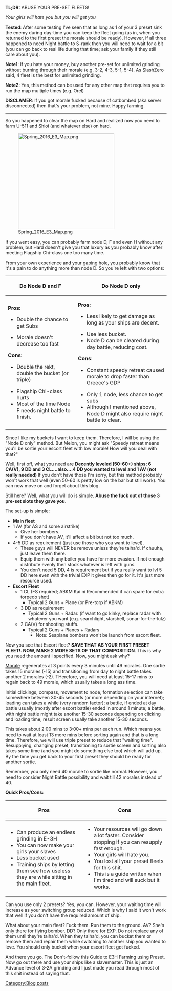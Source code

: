 <p style="text-align:center;">'''TL;DR:''' ABUSE YOUR PRE-SET FLEETS!</p>

''Your girls will hate you but you will get you''

'''Tested''': After some testing I've seen that as long as 1 of your 3 preset sink the enemy during day-time you can keep the fleet going (as in, when you returned to the first preset the morale should be ready). However, if all three happened to need Night battle to S-rank then you will need to wait for a bit (you can go back to real life during that time; ask your family if they still care about you).

'''Note1''': If you hate your money, buy another pre-set for unlimited grinding without burning through their morale (e.g. 3-2, 4-3, 5-1, 5-4). As SlashZero said, 4 fleet is the best for unlimited grinding.

'''Note2''': Yes, this method can be used for any other map that requires you to run the map multiple times (e.g. Orel)

'''DISCLAMER''': If you got morale fucked because of catbombed (aka server disconnected) then that's your problem, not mine. Happy farming.

----

So you happened to clear the map on Hard and realized now you need to farm U-511 and Shioi (and whatever else) on hard. 

<p style="text-align:center;">[[File:Spring_2016_E3_Map.png|300px]]</p>

If you went easy, you can probably farm node D, F and even H without any problem, but Hard doesn't give you that luxury as you probably know after meeting Flagship Chi-class one too many time.

From your own experience and your gaping hole, you probably know that it's a pain to do anything more than node D. So you're left with two options:


{| border="0" cellpadding="1" cellspacing="1" class="article-table" style="width: 500px;"
! style="text-align:center;"|<span style="font-weight:normal;line-height:20px;">'''Do Node D and F'''</span>
! style="text-align:center;"|<span style="font-weight:normal;line-height:20px;">'''Do Node D only'''</span>
|-
| scope="col"|


'''Pros:'''

*Double the chance to get Subs

*Morale doesn't decrease too fast









'''Cons:'''

*<span style="line-height:20px;">Double the rekt, double the bucket (or triple)</span>

*<span style="line-height:20px;">Flagship Chi-class hurts</span>
*<span style="line-height:20px;">Most of the time Node F needs night battle to finish.</span>
| scope="col"|
'''Pros:'''

*<span style="line-height:20px;">Less likely to get damage as long as your ships are decent.</span>

*<span style="line-height:20px;">Use less bucket.</span>
*<span style="line-height:20px;">Node D can be cleared during day battle, reducing cost.</span>









'''Cons''':

*<span style="line-height:20px;">Constant speedy retreat caused morale to drop faster than Greece's GDP</span>

*<span style="line-height:20px;">Only 1 node, less chance to get subs</span>
*<span style="line-height:20px;">Although I mentioned above, Node D might also require night battle to clear.</span>
|}
Since I like my buckets I want to keep them. Therefore, I will be using the "Node D only" method. But Melon, you might ask "Speedy retreat means you'll be sortie your escort fleet with low morale! How will you deal with that?"

Well, first off, what you need are '''Decently leveled (50-60+) ships: 6 CA(V), 9 DD and 3 CL....also....4 DD you wanted to level and 1 AV (not really needed) '''If you don't have those I'm sorry, but this method probably won't work that well (even 50-60 is pretty low on the bar but still work). You can now move on and forget about this blog.

Still here? Well, what you will do is simple. '''Abuse the fuck out of those 3 pre-set slots they gave you'''.

The set-up is simple:
*'''Main fleet'''
*1 AV (for AS and some airstrike)
**Give her bombers.
**If you don't have AV, it'll affect a bit but not too much.
*4-5 DD as requirement (just use those who you want to level).
**These guys will NEVER be remove unless they're taiha'd. If chuuha, just leave them there.
**Equip them with any boiler you have for more evasion. If not enough distribute evenly then stock whatever is left with guns.
**You don't need 5 DD, 4 is requirement but if you really want to lvl 5 DD here even with the trivial EXP it gives then go for it. It's just more resource used.
*'''Escort Fleet'''
**1 CL (FS required; ABKM Kai ni Recommended if can spare for extra torpedo shot)
***Typical 2 Guns + Plane (or Pre-torp if ABKM)
**3 DD as requirement
***Typical 2 Guns + Radar. (if want to go kinky, replace radar with whatever you want [e.g. searchlight, starshell, sonar-for-the-lulz)
**2 CA(V) for shooting stuffs.
***Typical 2 Guns + Planes + Radars
****Note: Seaplane bombers won't be launch from escort fleet.


Now you see that Escort fleet? '''SAVE THAT AS YOUR FIRST PRESET FLEET!. NOW, MAKE 2 MORE SETS OF THAT COMPOSITION'''. This is why you need the amount I specified. Now, you might ask why?

[[Fatigue|Morale]] regenerates at 3 points every 3 minutes until 49 morales. One sortie takes 15 morales (-15) and transitioning from day to night battle takes another 2 morales (-2). THerefore, you will need at least 15-17 mins to regain back to 49 morale, which usually takes a long ass time.

Initial clickings, compass, movement to node, formation selection can take somewhere between 30-45 seconds (or more depending on your internet); loading can takes a while (very random factor); a battle, if ended at day battle usually (mostly after escort battle) ended in around 1 minute; a battle, with night battle might take another 15-30 seconds depending on clicking and loading time; result screen usually take another 15-30 seconds. 

This takes about 2:00 mins to 3:00+ mins per each run. Which means you need to wait at least 13 more mins before sorting again and that is a long time. Therefore, we will use triple preset to reduce that "waiting time". Resupplying, changing preset, transitioning to sortie screen and sorting also takes some time (and you might do something else too) which will add up. By the time you get back to your first preset they should be ready for another sortie.

Remember, you only need 40 morale to sortie like normal. However, you need to consider Night Battle possibility and wait till 42 morales instead of 40.

'''Quick Pros/Cons:'''
{| border="0" cellpadding="1" cellspacing="1" class="article-table" style="width: 500px;"
|-
! scope="col"|Pros
! scope="col"|Cons
|-
|
*Can produce an endless grinding in E-3H
*You can now make your girls your slaves
*Less bucket used
*Training ships by letting them see how useless they are while sitting in the main fleet.
|
*Your resources will go down a lot faster. Consider stopping if you can resupply fast enough.
*Your girls will hate you.
*You lost all your preset fleets for this shit.
*This is a guide written when I'm tired and will suck but it works.
|}
Can you use only 2 presets? Yes, you can. However, your waiting time will increase as your switching group reduced. Which is why I said it won't work that well if you don't have the required amount of ship.

What about your main fleet? Fuck them. Run them to the ground. AV? She's only there for flying bomber. DD? Only there for EXP. Do not replace any of them until they're taiha'd. When they taiha'd, you can bucket them or remove them and repair them while switching to another ship you wanted to leve. You should only bucket when your escort fleet got fucked.

<span style="font-weight:normal;">And there you go. The Don't-follow this Guide to E3H Farming using Preset. Now go out there and use your ships like a slavemaster. This is just an Advance level of 3-2A grinding and I just made you read through most of this shit instead of saying that. </span>
[[Category:Blog posts]]